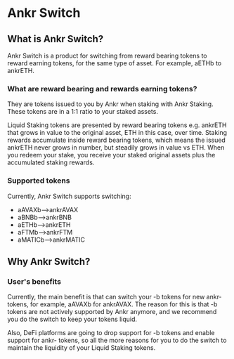# Ankr Switch

## What is Ankr Switch?

Ankr Switch is a product for switching from reward bearing tokens to reward earning tokens, for the same type of asset. For example, aETHb to ankrETH.

### What are reward bearing and rewards earning tokens?

They are tokens issued to you by Ankr when staking with Ankr Staking. These tokens are in a 1:1 ratio to your staked assets.

Liquid Staking tokens are presented by reward bearing tokens e.g. ankrETH that grows in value to the original asset, ETH in this case, over time.
Staking rewards accumulate inside reward bearing tokens, which means the issued ankrETH never grows in number, but steadily grows in value vs ETH.
When you redeem your stake, you receive your staked original assets plus the accumulated staking rewards.

### Supported tokens
Currently, Ankr Switch supports switching:
* aAVAXb–>ankrAVAX
* aBNBb–>ankrBNB
* aETHb–>ankrETH
* aFTMb–>ankrFTM
* aMATICb–>ankrMATIC

## Why Ankr Switch?

### User's benefits

Currently, the main benefit is that can switch your -b tokens for new ankr- tokens, for example, aAVAXb for ankrAVAX.
The reason for this is that -b tokens are not actively supported by Ankr anymore, and we recommend you do the switch to keep your tokens liquid.

Also, DeFi platforms are going to drop support for -b tokens and enable support for ankr- tokens, so all the more reasons for you to do the switch to maintain the liquidity of your Liquid Staking tokens.





